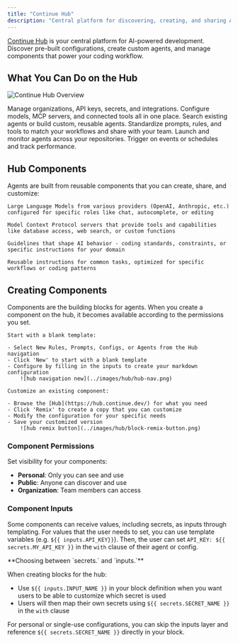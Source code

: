 ```yaml
---
title: "Continue Hub"
description: "Central platform for discovering, creating, and sharing AI coding configurations, agents, and components with organization-level governance"
---
```


[Continue Hub](https://hub.continue.dev) is your central platform for AI-powered development. Discover pre-built configurations, create custom agents, and manage components that power your coding workflow.

## What You Can Do on the Hub

![Continue Hub Overview](/images/hub/assets/images/hub-overview.jpg)

<CardGroup cols={3}>

   <Card title="Manage Organization & Settings" icon="settings" href="https://hub.continue.dev/settings">
    Manage organizations, API keys, secrets, and integrations. Configure models, MCP servers, and connected tools all in one place.  
  </Card>
   <Card title="Find, Create, or Share Agents" icon="robot" href="/hub/agents/intro">
    Search existing agents or build custom, reusable agents. Standardize prompts, rules, and tools to match your workflows and share with your team.  
  </Card>
   <Card title="Run Agents in Mission Control" icon="radar" href="/hub/agents/intro">
    Launch and monitor agents across your repositories. Trigger on events or schedules and track performance.  
  </Card>

</CardGroup>

## Hub Components

Agents are built from reusable components that you can create, share, and customize:

<CardGroup cols={2}>

  <Card title="Models" icon="cube">

    Large Language Models from various providers (OpenAI, Anthropic, etc.) configured for specific roles like chat, autocomplete, or editing

  </Card>

  <Card title="MCPs" icon="wrench">

    Model Context Protocol servers that provide tools and capabilities like database access, web search, or custom functions

  </Card>

  <Card title="Rules" icon="shield">

    Guidelines that shape AI behavior - coding standards, constraints, or specific instructions for your domain

  </Card>

  <Card title="Prompts" icon="message-square">

    Reusable instructions for common tasks, optimized for specific workflows or coding patterns

  </Card>

</CardGroup>

## Creating Components

<Tip>

  Components are the building blocks for agents. When you create a component on the hub, it becomes available according to the permissions you set.

</Tip>

<CardGroup cols={2}>

  <Card title="Create New" icon="plus">

    Start with a blank template:

    - Select New Rules, Prompts, Configs, or Agents from the Hub navigation
    - Click 'New' to start with a blank template
    - Configure by filling in the inputs to create your markdown configuration
        ![hub navigation new](../images/hub/hub-nav.png)

  </Card>

  <Card title="Remix Existing" icon="copy">

    Customize an existing component:

    - Browse the [Hub](https://hub.continue.dev/) for what you need
    - Click 'Remix' to create a copy that you can customize
    - Modify the configuration for your specific needs
    - Save your customized version
        ![hub remix button](../images/hub/block-remix-button.png)

  </Card>

</CardGroup>


### Component Permissions

Set visibility for your components:

- **Personal**: Only you can see and use
- **Public**: Anyone can discover and use
- **Organization**: Team members can access

### Component Inputs

Some components can receive values, including secrets, as inputs through templating. For values that the user needs to set, you can use template variables (e.g. `${{ inputs.API_KEY}}`). Then, the user can set `API_KEY: ${{ secrets.MY_API_KEY }}` in the `with` clause of their agent or config.

<Info>
**Choosing between `secrets.` and `inputs.`**

When creating blocks for the hub:
- Use `${{ inputs.INPUT_NAME }}` in your block definition when you want users to be able to customize which secret is used
- Users will then map their own secrets using `${{ secrets.SECRET_NAME }}` in the `with` clause

For personal or single-use configurations, you can skip the inputs layer and reference `${{ secrets.SECRET_NAME }}` directly in your block.
</Info>
